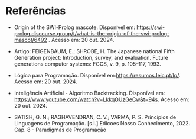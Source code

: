 # Referências

- Origin of the SWI-Prolog mascote. Disponível em: https://swi-prolog.discourse.group/t/what-is-the-origin-of-the-swi-prolog-mascot/6492 . Acesso em: 20 out. 2024.  

- Artigo: FEIGENBAUM, E.; SHROBE, H. The Japanese national Fifth Generation project: Introduction, survey, and evaluation. Future generations computer systems: FGCS, v. 9, p. 105–117, 1993.  

- Lógica para Programação. Disponível em:https://resumos.leic.pt/lp/.  Acesso em: 20 out. 2024.  

- Inteligência Artificial - Algoritmo Backtracking.  Disponível em: https://www.youtube.com/watch?v=LkkqOUzGeCw&t=94s. Acesso em: 20 out. 2024.

- SATISH, G. N.; RAGHAVENDRAN, C. V.; VARMA, P. S. Princípios de Linguagens de Programação. [s.l.] Edicoes Nosso Conhecimento, 2022. Cap. 8 - Paradigmas de Programação
